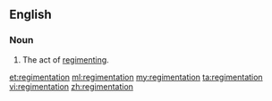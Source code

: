 ==English==

===Noun===
{{en-noun|~}}

#The act of [[regiment]]ing.

[[et:regimentation]]
[[ml:regimentation]]
[[my:regimentation]]
[[ta:regimentation]]
[[vi:regimentation]]
[[zh:regimentation]]